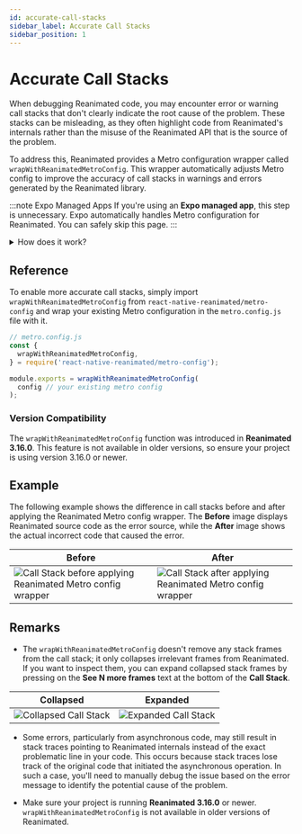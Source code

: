 ```yaml
---
id: accurate-call-stacks
sidebar_label: Accurate Call Stacks
sidebar_position: 1
---
```


# Accurate Call Stacks

When debugging Reanimated code, you may encounter error or warning call stacks that don't clearly indicate the root cause of the problem. These stacks can be misleading, as they often highlight code from Reanimated's internals rather than the misuse of the Reanimated API that is the source of the problem.

To address this, Reanimated provides a Metro configuration wrapper called `wrapWithReanimatedMetroConfig`. This wrapper automatically adjusts Metro config to improve the accuracy of call stacks in warnings and errors generated by the Reanimated library.

:::note Expo Managed Apps
If you're using an **Expo managed app**, this step is unnecessary. Expo automatically handles Metro configuration for Reanimated. You can safely skip this page.
:::

<details>
<summary>How does it work?</summary>

By default, React Native displays the entire call stack up to the point where an error is thrown or a warning is logged, including all stack frames except those from the React Native source code.

To modify this behavior, we can use the `symbolicator` field in the Metro config, which allows customization of the displayed stack frames. Reanimated leverages this feature to adjust which stack frames are **hidden** (**collapsed**) in the stack trace. By doing so, stack frames from Reanimated internals are hidden, ensuring that the stack trace only highlights the relevant parts of the call stack.

</details>

## Reference

To enable more accurate call stacks, simply import `wrapWithReanimatedMetroConfig` from `react-native-reanimated/metro-config` and wrap your existing Metro configuration in the `metro.config.js` file with it.

```js
// metro.config.js
const {
  wrapWithReanimatedMetroConfig,
} = require('react-native-reanimated/metro-config');

module.exports = wrapWithReanimatedMetroConfig(
  config // your existing metro config
);
```

### Version Compatibility

The `wrapWithReanimatedMetroConfig` function was introduced in **Reanimated 3.16.0**. This feature is not available in older versions, so ensure your project is using version 3.16.0 or newer.

## Example

The following example shows the difference in call stacks before and after applying the Reanimated Metro config wrapper. The **Before** image displays Reanimated source code as the error source, while the **After** image shows the actual incorrect code that caused the error.

| Before                                                                                              | After                                                                                             |
| --------------------------------------------------------------------------------------------------- | ------------------------------------------------------------------------------------------------- |
| ![Call Stack before applying Reanimated Metro config wrapper](/img/debugging/MetroConfigBefore.png) | ![Call Stack after applying Reanimated Metro config wrapper](/img/debugging/MetroConfigAfter.png) |

## Remarks

- The `wrapWithReanimatedMetroConfig` doesn't remove any stack frames from the call stack; it only collapses irrelevant frames from Reanimated. If you want to inspect them, you can expand collapsed stack frames by pressing on the **See N more frames** text at the bottom of the **Call Stack**.

<Indent>

| Collapsed                                                      | Expanded                                                     |
| -------------------------------------------------------------- | ------------------------------------------------------------ |
| ![Collapsed Call Stack](/img/debugging/CollapsedCallStack.png) | ![Expanded Call Stack](/img/debugging/ExpandedCallStack.png) |

</Indent>

- Some errors, particularly from asynchronous code, may still result in stack traces pointing to Reanimated internals instead of the exact problematic line in your code. This occurs because stack traces lose track of the original code that initiated the asynchronous operation. In such a case, you'll need to manually debug the issue based on the error message to identify the potential cause of the problem.

- Make sure your project is running **Reanimated 3.16.0** or newer. `wrapWithReanimatedMetroConfig` is not available in older versions of Reanimated.
